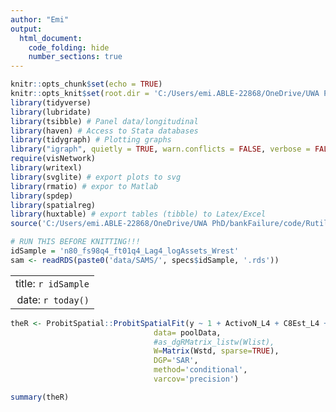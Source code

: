 ```yaml
---
author: "Emi"
output: 
  html_document:
    code_folding: hide
    number_sections: true
---
```

  
```r
knitr::opts_chunk$set(echo = TRUE)
knitr::opts_knit$set(root.dir = 'C:/Users/emi.ABLE-22868/OneDrive/UWA PhD/bankFailure/')
library(tidyverse)
library(lubridate)
library(tsibble) # Panel data/longitudinal
library(haven) # Access to Stata databases
library(tidygraph) # Plotting graphs
library("igraph", quietly = TRUE, warn.conflicts = FALSE, verbose = FALSE)
require(visNetwork)
library(writexl)
library(svglite) # export plots to svg
library(rmatio) # expor to Matlab
library(spdep)
library(spatialreg)
library(huxtable) # export tables (tibble) to Latex/Excel
source('C:/Users/emi.ABLE-22868/OneDrive/UWA PhD/bankFailure/code/Rutils/Emi_R_utils.R')

```

```{=html}
<style type="text/css">
  .main-container {
    max-width: 1100px;
    margin-left: auto;
    margin-right: auto;
  }
</style>
```

```r
# RUN THIS BEFORE KNITTING!!!
idSample = 'n80_fs98q4_ft01q4_Lag4_logAssets_Wrest'
sam <- readRDS(paste0('data/SAMS/', specs$idSample, '.rds'))
```

---
  title: `r idSample`
  date: `r today()`
---


```r
theR <- ProbitSpatial::ProbitSpatialFit(y ~ 1 + ActivoN_L4 + C8Est_L4 + CAR_IRR_3A6_IMP_L4 + P_ROA_L4 + P_LOANS_ARS_RATE_IS_IMP_L4 + APRSpNF_RATE_W_L4 + APR_USD_RATE_L4 + APR_RATE_W_L4 + GDP_D_Q + ARG_YTM,
                                data= poolData,
                                #as_dgRMatrix_listw(Wlist),
                                W=Matrix(Wstd, sparse=TRUE),
                                DGP='SAR',
                                method='conditional',
                                varcov='precision')

summary(theR)
```